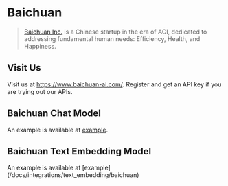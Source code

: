# Baichuan

>[Baichuan Inc.](https://www.baichuan-ai.com/) is a Chinese startup in the era of AGI, dedicated to addressing fundamental human needs: Efficiency, Health, and Happiness.

## Visit Us
Visit us at https://www.baichuan-ai.com/.
Register and get an API key if you are trying out our APIs.

## Baichuan Chat Model
An example is available at [example](/docs/integrations/chat/baichuan).

## Baichuan Text Embedding Model
An example is available at [example] (/docs/integrations/text_embedding/baichuan)
